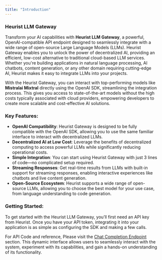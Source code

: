 ```yaml
---
title: "Introduction"
---
```


### Heurist LLM Gateway

Transform your AI capabilities with **Heurist LLM Gateway**, a powerful, OpenAI-compatible API endpoint designed to seamlessly integrate with a wide range of open-source Large Language Models (LLMs). Heurist Gateway enables you to unlock the power of decentralized AI, providing an efficient, low-cost alternative to traditional cloud-based LLM services. Whether you're building applications in natural language processing, AI chatbots, content generation, or any other domain requiring cutting-edge AI, Heurist makes it easy to integrate LLMs into your projects.

With the Heurist Gateway, you can interact with top-performing models like **Mistralai Mixtral** directly using the OpenAI SDK, streamlining the integration process. This gives you access to state-of-the-art models without the high costs typically associated with cloud providers, empowering developers to create more scalable and cost-effective AI solutions.

### Key Features:
- **OpenAI Compatibility**: Heurist Gateway is designed to be fully compatible with the OpenAI SDK, allowing you to use the same familiar interface to interact with decentralized LLMs.
- **Decentralized AI at Low Cost**: Leverage the benefits of decentralized computing to access powerful LLMs while significantly reducing operational costs.
- **Simple Integration**: You can start using Heurist Gateway with just 3 lines of code—no complicated setup required.
- **Streaming Responses**: Get real-time results from LLMs with built-in support for streaming responses, enabling interactive experiences like chatbots and live content generation.
- **Open-Source Ecosystem**: Heurist supports a wide range of open-source LLMs, allowing you to choose the best model for your use case, from language understanding to code generation.

### Getting Started:

To get started with the Heurist LLM Gateway, you’ll first need an API key from Heurist. Once you have your API token, integrating it into your application is as simple as configuring the SDK and making a few calls.


For API Code and reference, Please visit the [Chat Completion Endpoint](./endpoint) section. This dynamic interface allows users to seamlessly interact with the system, experiment with its capabilities, and gain a hands-on understanding of its functionality.